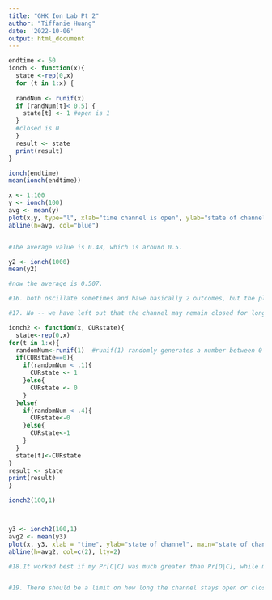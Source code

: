 ```yaml
---
title: "GHK Ion Lab Pt 2"
author: "Tiffanie Huang"
date: '2022-10-06'
output: html_document
---
```


```r
endtime <- 50
ionch <- function(x){
  state <-rep(0,x)
  for (t in 1:x) {
  
  randNum <- runif(x)
  if (randNum[t]< 0.5) {
    state[t] <- 1 #open is 1
  }
  #closed is 0
  }
  result <- state
  print(result)
}

ionch(endtime)
mean(ionch(endtime))

x <- 1:100
y <- ionch(100)
avg <- mean(y)
plot(x,y, type="l", xlab="time channel is open", ylab="state of channel", main="state of channel vs time")
abline(h=avg, col="blue")


#The average value is 0.48, which is around 0.5.

y2 <- ionch(1000)
mean(y2)

#now the average is 0.507.

#16. both oscillate sometimes and have basically 2 outcomes, but the plot on the lab looks different from mine in that while mine oscillates much more,  the one illustrated in the lab looks like it stays in one state for a while before switching to another. It seems to favor being closed for longer as well (whereas mine is around 1:1 for open and closed).

#17. No -- we have left out that the channel may remain closed for longer periods because once it's open for long enough/enough diffusion has occurred for the necessary ions, it can remain closed for a while. We did not take into account the previous state when deicidng the next state -- they are simply independent random events.

```


```r


ionch2 <- function(x, CURstate){
  state<-rep(0,x)
for(t in 1:x){
  randomNum<-runif(1)  #runif(1) randomly generates a number between 0 and 1   
  if(CURstate==0){
    if(randomNum < .1){
      CURstate <- 1
    }else{
      CURstate <- 0
    }
  }else{
    if(randomNum < .4){
      CURstate<-0
    }else{
      CURstate<-1 
    }
  }
  state[t]<-CURstate
}
result <- state
print(result)
}

ionch2(100,1)



y3 <- ionch2(100,1)
avg2 <- mean(y3)
plot(x, y3, xlab = "time", ylab="state of channel", main="state of channel over time", type="l")
abline(h=avg2, col=c(2), lty=2)

#18.It worked best if my Pr[C|C] was much greater than Pr[O|C], while my Pr[O|O] was slightly greater than Pr[C|O]. For both states, the probability that they retain that current state should be higher than changing but for closed channel there should be a much higher probability of retaining the state than for open channels.


#19. There should be a limit on how long the channel stays open or closed. In addition, they should involve how many stimulus molec are present in order to decide if a channel should open, as well as how long it would remain open.

```